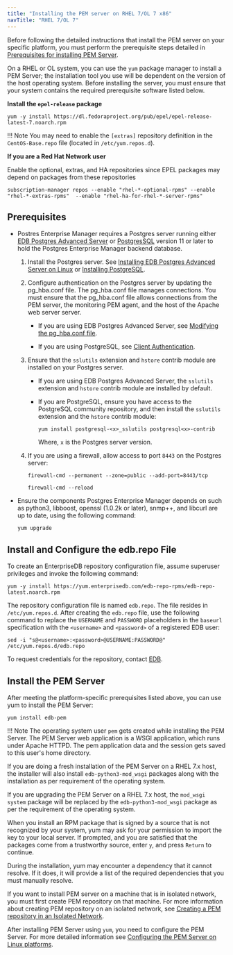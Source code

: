 ```yaml
---
title: "Installing the PEM server on RHEL 7/OL 7 x86"
navTitle: "RHEL 7/OL 7"
---
```


Before following the detailed instructions that install the PEM server on your specific platform, you must perform the prerequisite steps detailed in [Prerequisites for installing PEM Server](../../prerequisites_for_installing_pem_server/).

On a RHEL or OL system, you can use the `yum` package manager to install a PEM Server; the installation tool you use will be dependent on the version of the host operating system. Before installing the server, you must ensure that your system contains the required prerequisite software listed below.

**Install the `epel-release` package**

```text
yum -y install https://dl.fedoraproject.org/pub/epel/epel-release-latest-7.noarch.rpm
```

!!! Note
    You may need to enable the `[extras]` repository definition in the `CentOS-Base.repo` file (located in `/etc/yum.repos.d`).

**If you are a Red Hat Network user**

Enable the optional, extras, and HA repositories since EPEL packages may depend on packages from these repositories

```text
subscription-manager repos --enable "rhel-*-optional-rpms" --enable "rhel-*-extras-rpms"  --enable "rhel-ha-for-rhel-*-server-rpms"
```

## Prerequisites

- Postres Enterprise Manager requires a Postgres server running either [EDB Postgres Advanced Server](epas/latest) or [PostgresSQL](supported-open-source/postgresql/) version 11 or later to hold the Postgres Enterprise Manager backend database. 
  
  1. Install the Postgres server. See [Installing EDB Postgres Advanced Server on Linux](product_docs/docs/epas/latest/epas_inst_linux) or [Installing PostgreSQL](docs/supported-open-source/postgresql/installer/).
  
  2. Configure authentication on the Postgres server by updating the pg_hba.conf file. The pg_hba.conf file manages connections. You must ensure that the pg_hba.conf file allows connections from the PEM server, the monitoring PEM agent, and the host of the Apache web server server.
  
     - If you are using EDB Postgres Advanced Server, see [Modifying the pg_hba.conf file](/pem/latest/managing_database_server/#modifying-the-pg_hbaconf-file).

     - If you are using PostgreSQL, see [Client Authentication](https://www.postgresql.org/docs/current/auth-pg-hba-conf.html).

  3.  Ensure that the `sslutils` extension and `hstore` contrib module are installed on your Postgres server.

      -   If you are using EDB Postgres Advanced Server, the `sslutils` extension and `hstore` contrib module are installed by default.

      -   If you are PostgreSQL, ensure you have access to the PostgreSQL community repository, and then install the `sslutils` extension and the `hstore` contrib module: 

          ```shell
          yum install postgresql-<x>_sslutils postgresql<x>-contrib
          ```

          Where, `x` is the Postgres server version.

   4.  If you are using a firewall, allow access to port `8443` on the Postgres server:

       ```text
       firewall-cmd --permanent --zone=public --add-port=8443/tcp
     
       firewall-cmd --reload
       ```

-  Ensure the components Postgres Enterprise Manager depends on such as python3, libboost, openssl (1.0.2k or later), snmp++, and libcurl are up to date, using the following command: 

   ```text
   yum upgrade
   ```



## Install and Configure the edb.repo File

To create an EnterpriseDB repository configuration file, assume superuser privileges and invoke the following command:

```text
yum -y install https://yum.enterprisedb.com/edb-repo-rpms/edb-repo-latest.noarch.rpm
```

The repository configuration file is named `edb.repo`. The file resides in `/etc/yum.repos.d`. After creating the `edb.repo` file, use the following command to replace the `USERNAME` and `PASSWORD` placeholders in the `baseurl` specification with the `<username>` and `<password>` of a registered EDB user:

```text
sed -i "s@<username>:<password>@USERNAME:PASSWORD@" /etc/yum.repos.d/edb.repo
```

To request credentials for the repository, contact [EDB](https://www.enterprisedb.com/repository-access-request).

## Install the PEM Server

After meeting the platform-specific prerequisites listed above, you can use yum to install the PEM Server:

```text
yum install edb-pem
```

!!! Note
    The operating system user `pem` gets created while installing the PEM Server. The PEM Server web application is a WSGI application, which runs under Apache HTTPD. The pem application data and the session gets saved to this user's home directory.

If you are doing a fresh installation of the PEM Server on a RHEL 7.x host, the installer will also install `edb-python3-mod_wsgi` packages along with the installation as per requirement of the operating system.

If you are upgrading the PEM Server on a RHEL 7.x host, the `mod_wsgi system` package will be replaced by the `edb-python3-mod_wsgi` package as per the requirement of the operating system.

When you install an RPM package that is signed by a source that is not recognized by your system, yum may ask for your permission to import the key to your local server. If prompted, and you are satisfied that the packages come from a trustworthy source, enter `y`, and press `Return` to continue.

During the installation, yum may encounter a dependency that it cannot resolve. If it does, it will provide a list of the required dependencies that you must manually resolve.

If you want to install PEM server on a machine that is in isolated network, you must first create PEM repository on that machine. For more information about creating PEM repository on an isolated network, see [Creating a PEM repository in an Isolated Network](../../creating_pem_repository_in_isolated_network/).

After installing PEM Server using `yum`, you need to configure the PEM Server. For more detailed information see [Configuring the PEM Server on Linux platforms](../../configuring_the_pem_server_on_linux/).

